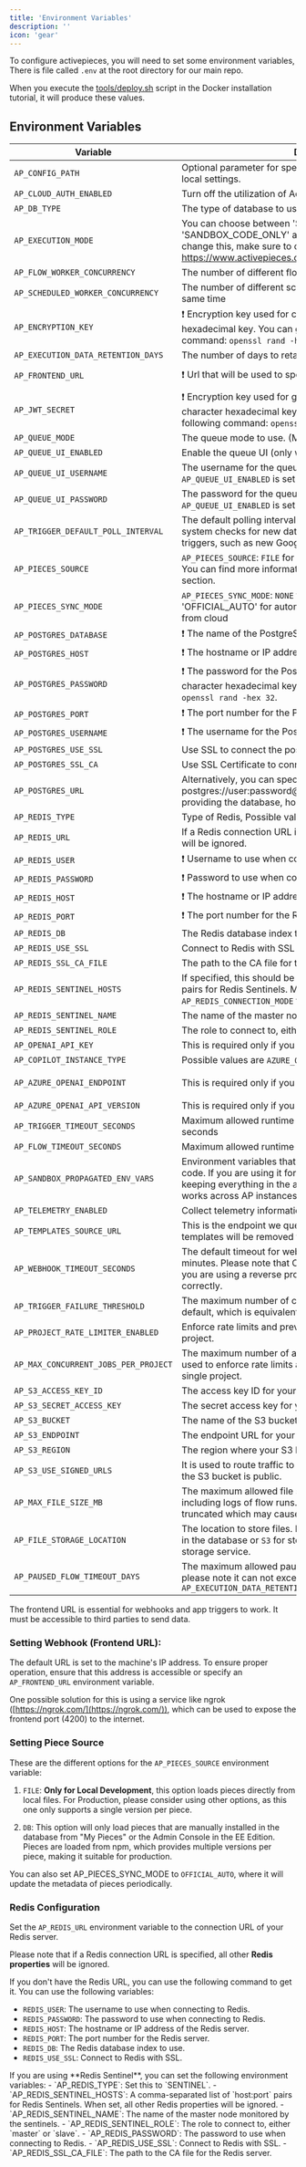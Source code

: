 ```yaml
---
title: 'Environment Variables'
description: ''
icon: 'gear'
---
```


To configure activepieces, you will need to set some environment variables, There is file called `.env` at the root directory for our main repo.

<Tip> When you execute the [tools/deploy.sh](https://github.com/activepieces/activepieces/blob/main/tools/deploy.sh) script in the Docker installation tutorial, 
it will produce these values. </Tip>

## Environment Variables

| Variable                           | Description                                                                                                                                                                                                          | Default Value                                                                  | Example                                                                |
| ---------------------------------- | -------------------------------------------------------------------------------------------------------------------------------------------------------------------------------------------------------------------- | ------------------------------------------------------------------------------ | ---------------------------------------------------------------------- |
| `AP_CONFIG_PATH`                   | Optional parameter for specifying the path to store SQLite3 and local settings.                                                                                                                                      | `~/.activepieces`                                                              |                                                                        |
| `AP_CLOUD_AUTH_ENABLED`            | Turn off the utilization of Activepieces oauth2 applications                                                                                                                                                         | `false`                                                                        |                                                                        |
| `AP_DB_TYPE`                       | The type of database to use. (POSTGRES / SQLITE3)                                                                                                                                                                    | `SQLITE3`                                                                      |                                                                        |
| `AP_EXECUTION_MODE`                | You can choose between 'SANDBOXED', 'UNSANDBOXED', 'SANDBOX_CODE_ONLY' as possible values. If you decide to change this, make sure to carefully read https://www.activepieces.com/docs/install/architecture/workers                                                                | `UNSANDBOXED`                                                                  |                                                                        |
| `AP_FLOW_WORKER_CONCURRENCY`       | The number of different flows can be processed in same time                                                                                                                                                          | `10`                                                                           |
| `AP_SCHEDULED_WORKER_CONCURRENCY`  | The number of different scheduled flows can be processed in same time                                                                                                                                                | `10`                                                                           |
| `AP_ENCRYPTION_KEY`                | ❗️ Encryption key used for connections is a 16-character hexadecimal key. You can generate one using the following command: `openssl rand -hex 16`.                                                                                                                                                                              | `None`                                                                         |
| `AP_EXECUTION_DATA_RETENTION_DAYS` | The number of days to retain execution data, logs and events.                                                                                                                                                        | `30`                                                                         |                                                                        |
| `AP_FRONTEND_URL`                  | ❗️ Url that will be used to specify redirect url and webhook url.                                                                                                                                                   | `None`                                                                         | [https://demo.activepieces.com/api](https://demo.activepieces.com/api) |
| `AP_JWT_SECRET`                    | ❗️ Encryption key used for generating JWT tokens is a 32-character hexadecimal key. You can generate one using the following command: `openssl rand -hex 32`.                                                                                                                                                                     | `None`                                                                         | [https://demo.activepieces.com](https://demo.activepieces.com)         |
| `AP_QUEUE_MODE`                    | The queue mode to use. (MEMORY / REDIS)                                                                                                                                                                              | `MEMORY`                                                                       |                                                                        |
| `AP_QUEUE_UI_ENABLED`              | Enable the queue UI (only works with redis)                                                                                                                                                                          | `true`                                                                         |                                                                        |
| `AP_QUEUE_UI_USERNAME`             | The username for the queue UI. This is required if `AP_QUEUE_UI_ENABLED` is set to `true`.                                                                                                                           | None                                                                           |                                                                        |
| `AP_QUEUE_UI_PASSWORD`             | The password for the queue UI. This is required if `AP_QUEUE_UI_ENABLED` is set to `true`.                                                                                                                           | None                                                                           |                                                                        |
| `AP_TRIGGER_DEFAULT_POLL_INTERVAL` | The default polling interval determines how frequently the system checks for new data updates for pieces with scheduled triggers, such as new Google Contacts.                                                       | `5`                                                                            |                                                                        |
| `AP_PIECES_SOURCE`                 | `AP_PIECES_SOURCE`: `FILE` for local development, `DB` for database. You can find more information about it in [Setting Piece Source](#setting-piece-source) section.                                                | `CLOUD_AND_DB`                                                                 |                                                                        |
| `AP_PIECES_SYNC_MODE`              | `AP_PIECES_SYNC_MODE`: `NONE` for no metadata syncing / 'OFFICIAL_AUTO' for automatic syncing for pieces metadata from cloud                                                                                         | `OFFICIAL_AUTO`                                                                |
| `AP_POSTGRES_DATABASE`             | ❗️ The name of the PostgreSQL database                                                                                                                                                                              | `None`                                                                         |                                                                        |
| `AP_POSTGRES_HOST`                 | ❗️ The hostname or IP address of the PostgreSQL server                                                                                                                                                              | `None`                                                                         |                                                                        |
| `AP_POSTGRES_PASSWORD`             | ❗️ The password for the PostgreSQL,  you can generate a 32-character hexadecimal key using the following command: `openssl rand -hex 32`.                                                                                                                                                                              | `None`                                                                         |                                                                        |
| `AP_POSTGRES_PORT`                 | ❗️ The port number for the PostgreSQL server                                                                                                                                                                        | `None`                                                                         |                                                                        |
| `AP_POSTGRES_USERNAME`             | ❗️ The username for the PostgreSQL user                                                                                                                                                                             | `None`                                                                         |                                                                        |
| `AP_POSTGRES_USE_SSL`              | Use SSL to connect the postgres database                                                                                                                                                                             | `false`                                                                        |                                                                        |
| `AP_POSTGRES_SSL_CA`               | Use SSL Certificate to connect to the postgres database                                                                                                                                                              |
| `AP_POSTGRES_URL`                  | Alternatively, you can specify only the connection string (e.g postgres://user:password@host:5432/database) instead of providing the database, host, port, username, and password.                                   | `None`                                                                         |                                                                        |
| `AP_REDIS_TYPE`                    | Type of Redis, Possible values are `DEFAULT` or `SENTINEL`.                                                                                                                                  | `DEFAULT`                                                                   |                                                                        
| `AP_REDIS_URL`                     | If a Redis connection URL is specified, all other Redis properties will be ignored.                                                                                                                                  | `None`                                                                         |                                                                        |
| `AP_REDIS_USER`                    | ❗️ Username to use when connect to redis                                                                                                                                                                            | `None`                                                                         |                                                                        |
| `AP_REDIS_PASSWORD`                | ❗️ Password to use when connect to redis                                                                                                                                                                            | `None`                                                                         |                                                                        |
| `AP_REDIS_HOST`                    | ❗️ The hostname or IP address of the Redis server                                                                                                                                                                   | `None`                                                                         |                                                                        |
| `AP_REDIS_PORT`                    | ❗️ The port number for the Redis server                                                                                                                                                                             | `None`                                                                         |                                                                        |
| `AP_REDIS_DB`                      | The Redis database index to use                                                                                                                                                                                      | `0`                                                                            |                                                                        |
| `AP_REDIS_USE_SSL`                 | Connect to Redis with SSL                                                                                                                                                                                            | `false`                                                                        |                                                                        |
| `AP_REDIS_SSL_CA_FILE`           | The path to the CA file for the Redis server.                                                                                                                                                             | `None` |  |
| `AP_REDIS_SENTINEL_HOSTS`          | If specified, this should be a comma-separated list of `host:port` pairs for Redis Sentinels. Make sure to set `AP_REDIS_CONNECTION_MODE` to `SENTINEL`                                                                 | `None` | `sentinel-host-1:26379,sentinel-host-2:26379,sentinel-host-3:26379` |
| `AP_REDIS_SENTINEL_NAME`          | The name of the master node monitored by the sentinels.                                                                                                                                                             | `None` | `sentinel-host-1` |
| `AP_REDIS_SENTINEL_ROLE`          | The role to connect to, either `master` or `slave`.                                                                                                                                                             | `None` | `master` |
| `AP_OPENAI_API_KEY`                | This is required only if you want to enable code copilot                                                                                                                                                             | `None`                                                                         |                                                                        |
| `AP_COPILOT_INSTANCE_TYPE`         | Possible values are `AZURE_OPENAI`, `OPENAI`                                                                                                                                                                         | `OPENAI`                                                                       |                                                                        |
| `AP_AZURE_OPENAI_ENDPOINT`         | This is required only if you want to enable code copilot                                                                                                                                                             | `https://{{your-resource}}.openai.azure.com/openai/deployments/{{your-model}}` |
| `AP_AZURE_OPENAI_API_VERSION`      | This is required only if you want to enable code copilot                                                                                                                                                             | `2023-06-01-preview`                                                           |
| `AP_TRIGGER_TIMEOUT_SECONDS`       | Maximum allowed runtime for a trigger to perform polling in seconds                                                                                                                                                                     | `None`                                                                         |                                                                        |
| `AP_FLOW_TIMEOUT_SECONDS`          | Maximum allowed runtime for a flow to run in seconds                                                                                                                                                                        | `600`                                                                         |                                                                        |
| `AP_SANDBOX_PROPAGATED_ENV_VARS`   | Environment variables that will be propagated to the sandboxed code. If you are using it for pieces, we strongly suggests keeping everything in the authentication object to make sure it works across AP instances. | `None`                                                                         |                                                                        |
| `AP_TELEMETRY_ENABLED`             | Collect telemetry information.                                                                                                                                                                                       | `true`                                                                         |                                                                        |
| `AP_TEMPLATES_SOURCE_URL`          | This is the endpoint we query for templates, remove it and templates will be removed from UI                                                                                                                         | `https://cloud.activepieces.com/api/v1/flow-templates`                         |                                                                        |
| `AP_WEBHOOK_TIMEOUT_SECONDS`       | The default timeout for webhooks. The maximum allowed is 15 minutes. Please note that Cloudflare limits it to 30 seconds. If you are using a reverse proxy for SSL, make sure it's configured correctly.             | `30`                                                                           |                                                                        |
| `AP_TRIGGER_FAILURE_THRESHOLD`     | The maximum number of consecutive trigger failures is 576 by default, which is equivalent to approximately 2 days.                                                                                                   | `30`                                                                           |        
| `AP_PROJECT_RATE_LIMITER_ENABLED`   | Enforce rate limits and prevent excessive usage by a single project.                                                                                                                                                   | `true`                                                                           |                                                                        |
| `AP_MAX_CONCURRENT_JOBS_PER_PROJECT`| The maximum number of active runs a project can have. This is used to enforce rate limits and prevent excessive usage by a single project.                                                                                 | `100`                                                                           |                                                                        |
| `AP_S3_ACCESS_KEY_ID`              | The access key ID for your S3-compatible storage service.                                                                                                                                                            | `None`                                                                         |                                                                        |
| `AP_S3_SECRET_ACCESS_KEY`          | The secret access key for your S3-compatible storage service.                                                                                                                                                        | `None`                                                                         |                                                                        |
| `AP_S3_BUCKET`                     | The name of the S3 bucket to use for file storage.                                                                                                                                                                   | `None`                                                                         |                                                                        |
| `AP_S3_ENDPOINT`                   | The endpoint URL for your S3-compatible storage service.                                                                                                                                                             | `None`                                                                         | `https://s3.amazonaws.com`                                             |
| `AP_S3_REGION`                     | The region where your S3 bucket is located.                                                                                                                                                                          | `None`                                                                         | `us-east-1`                                                            |
| `AP_S3_USE_SIGNED_URLS`           | It is used to route traffic to S3 directly. It should be enabled if the S3 bucket is public.                                                                                                                                                                                  | `false`                                                                         |                                                                        |
| `AP_MAX_FILE_SIZE_MB`              | The maximum allowed file size in megabytes for uploads including logs of flow runs. If logs exceed this size, they will be truncated which may cause flow execution issues.                                                                                                                                                              | `10`                                                                         | `10`                                                                   |
| `AP_FILE_STORAGE_LOCATION`         | The location to store files. Possible values are `DB` for storing files in the database or `S3` for storing files in an S3-compatible storage service.                                                               | `DB`                                                                           |                                                                        |
| `AP_PAUSED_FLOW_TIMEOUT_DAYS`      | The maximum allowed pause duration in days for a paused flow, please note it can not exceed `AP_EXECUTION_DATA_RETENTION_DAYS`                                                                                                                                                            | `30`                                                                           |                                                                        

<Warning>
  The frontend URL is essential for webhooks and app triggers to work. It must
  be accessible to third parties to send data.
</Warning>


### Setting Webhook (Frontend URL):

The default URL is set to the machine's IP address. To ensure proper operation, ensure that this address is accessible or specify an `AP_FRONTEND_URL` environment variable.

One possible solution for this is using a service like ngrok ([https://ngrok.com/](https://ngrok.com/)), which can be used to expose the frontend port (4200) to the internet.

### Setting Piece Source

These are the different options for the `AP_PIECES_SOURCE` environment variable:

1. `FILE`: **Only for Local Development**, this option loads pieces directly from local files. For Production, please consider using other options, as this one only supports a single version per piece.

2. `DB`: This option will only load pieces that are manually installed in the database from "My Pieces" or the Admin Console in the EE Edition. Pieces are loaded from npm, which provides multiple versions per piece, making it suitable for production.

You can also set AP_PIECES_SYNC_MODE to `OFFICIAL_AUTO`, where it will update the metadata of pieces periodically.

### Redis Configuration

Set the `AP_REDIS_URL` environment variable to the connection URL of your Redis server. 

Please note that if a Redis connection URL is specified, all other **Redis properties** will be ignored.

<Info>
If you don't have the Redis URL, you can use the following command to get it. You can use the following variables:

- `REDIS_USER`: The username to use when connecting to Redis.
- `REDIS_PASSWORD`: The password to use when connecting to Redis.
- `REDIS_HOST`: The hostname or IP address of the Redis server.
- `REDIS_PORT`: The port number for the Redis server.
- `REDIS_DB`: The Redis database index to use.
- `REDIS_USE_SSL`: Connect to Redis with SSL.
</Info>
<Info>
  If you are using **Redis Sentinel**, you can set the following environment variables:
  - `AP_REDIS_TYPE`: Set this to `SENTINEL`.
  - `AP_REDIS_SENTINEL_HOSTS`: A comma-separated list of `host:port` pairs for Redis Sentinels. When set, all other Redis properties will be ignored.
  - `AP_REDIS_SENTINEL_NAME`: The name of the master node monitored by the sentinels.
  - `AP_REDIS_SENTINEL_ROLE`: The role to connect to, either `master` or `slave`.
  - `AP_REDIS_PASSWORD`: The password to use when connecting to Redis.
  - `AP_REDIS_USE_SSL`: Connect to Redis with SSL.
  - `AP_REDIS_SSL_CA_FILE`: The path to the CA file for the Redis server.
</Info>
